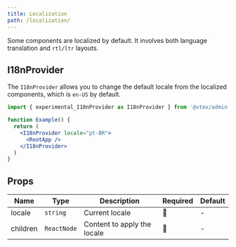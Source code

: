 ```yaml
---
title: Localization
path: /localization/
---
```



<PageHeader title="Localization" />

Some components are localized by default. It involves both language translation and `rtl/ltr` layouts.

## I18nProvider

The `I18nProvider` allows you to change the default locale from the localized components, which is `en-US` by default.

```jsx
import { experimental_I18nProvider as I18nProvider } from '@vtex/admin-ui'

function Example() {
  return (
    <I18nProvider locale="pt-BR">
      <RootApp />
    </I18nProvider>
  )
}
```

## Props

| Name     | Type        | Description                 | Required | Default |
| -------- | ----------- | --------------------------- | -------- | ------- |
| locale   | `string`    | Current locale              | 🚫       | -       |
| children | `ReactNode` | Content to apply the locale | 🚫       | -       |
